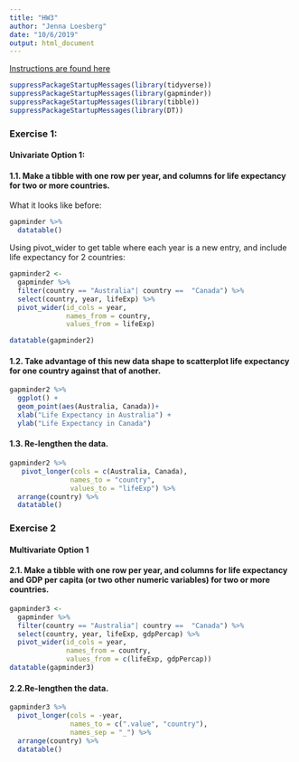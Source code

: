 ```yaml
---
title: "HW3"
author: "Jenna Loesberg"
date: "10/6/2019"
output: html_document
---
```


[Instructions are found here](https://stat545.stat.ubc.ca/evaluation/hw04/hw04/)

```r
suppressPackageStartupMessages(library(tidyverse)) 
suppressPackageStartupMessages(library(gapminder))
suppressPackageStartupMessages(library(tibble))
suppressPackageStartupMessages(library(DT))
```

### Exercise 1:
#### Univariate Option 1:
#### 1.1. Make a tibble with one row per year, and columns for life expectancy for two or more countries.

What it looks like before:
```r
gapminder %>% 
  datatable()
```

Using pivot_wider to get table where each year is a new entry, and include life expectancy for 2 countries:
```r
gapminder2 <- 
  gapminder %>% 
  filter(country == "Australia"| country ==  "Canada") %>% 
  select(country, year, lifeExp) %>% 
  pivot_wider(id_cols = year,
              names_from = country,
              values_from = lifeExp)

datatable(gapminder2)

```

#### 1.2. Take advantage of this new data shape to scatterplot life expectancy for one country against that of another.

```r
gapminder2 %>% 
  ggplot() +
  geom_point(aes(Australia, Canada))+
  xlab("Life Expectancy in Australia") +
  ylab("Life Expectancy in Canada")
```


#### 1.3. Re-lengthen the data.

```r
gapminder2 %>% 
   pivot_longer(cols = c(Australia, Canada),
               names_to = "country",
               values_to = "lifeExp") %>% 
  arrange(country) %>% 
  datatable()
```


### Exercise 2
#### Multivariate Option 1
#### 2.1. Make a tibble with one row per year, and columns for life expectancy and GDP per capita (or two other numeric variables) for two or more countries.

```r
gapminder3 <- 
  gapminder %>% 
  filter(country == "Australia"| country ==  "Canada") %>% 
  select(country, year, lifeExp, gdpPercap) %>% 
  pivot_wider(id_cols = year,
              names_from = country,
              values_from = c(lifeExp, gdpPercap))
datatable(gapminder3)
```

#### 2.2.Re-lengthen the data.
```r
gapminder3 %>% 
  pivot_longer(cols = -year,
               names_to = c(".value", "country"),
               names_sep = "_") %>% 
  arrange(country) %>% 
  datatable()
```

